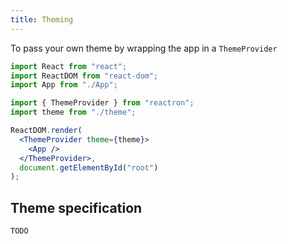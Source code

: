 ```yaml
---
title: Theming
---
```


To pass your own theme by wrapping the app in a `ThemeProvider`

```jsx
import React from "react";
import ReactDOM from "react-dom";
import App from "./App";

import { ThemeProvider } from "reactron";
import theme from "./theme";

ReactDOM.render(
  <ThemeProvider theme={theme}>
    <App />
  </ThemeProvider>,
  document.getElementById("root")
);
```

## Theme specification

`TODO`
